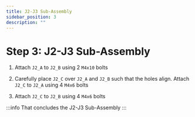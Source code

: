 ```yaml
---
title: J2-J3 Sub-Assembly
sidebar_position: 3
description: ""
---
```



# Step 3: J2-J3 Sub-Assembly

1. Attach `J2_A` to `J2_B` using 2 `M4x10` bolts
<AssemblyGuideImage src="j2-j3/step1.png" alt="step1" width="40%" />

2. Carefully place `J2_C` over `J2_A` and `J2_B` such that the holes align. Attach `J2_C` to `J2_A` using 4 `M4x6` bolts
<AssemblyGuideImage src="j2-j3/step2.png" alt="step2" width="40%" />

3. Attach `J2_C` to `J2_B` using 4 `M4x6` bolts
<AssemblyGuideImage src="j2-j3/step3.png" alt="step3" width="40%" />

:::info
That concludes the J2-J3 Sub-Assembly
<AssemblyGuideImage src="j2-j3/conclusion.png" alt="conclusion" width="40%" />
:::

